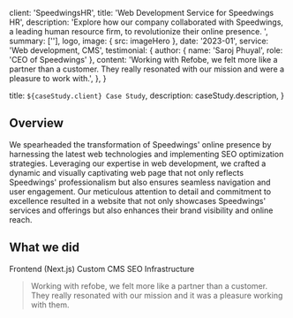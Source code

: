 
  client: 'SpeedwingsHR',
  title: 'Web Development Service for Speedwings HR',
  description:
    'Explore how our company collaborated with Speedwings, a leading human resource firm, to revolutionize their online presence.  ',
  summary: [''],
  logo,
  image: { src: imageHero },
  date: '2023-01',
  service: 'Web development, CMS',
  testimonial: {
    author: { name: 'Saroj Phuyal', role: 'CEO of Speedwings' },
    content:
      'Working with Refobe, we felt more like a partner than a customer. They really resonated with our mission and were a pleasure to work with.',
  },
}

  title: `${caseStudy.client} Case Study`,
  description: caseStudy.description,
}

## Overview

We spearheaded the transformation of Speedwings' online presence by harnessing the latest web technologies and implementing SEO optimization strategies. Leveraging our expertise in web development, we crafted a dynamic and visually captivating web page that not only reflects Speedwings' professionalism but also ensures seamless navigation and user engagement. Our meticulous attention to detail and commitment to excellence resulted in a website that not only showcases Speedwings' services and offerings but also enhances their brand visibility and online reach.

## What we did

<TagList>
  <TagListItem>Frontend (Next.js)</TagListItem>
  <TagListItem>Custom CMS</TagListItem>
  <TagListItem>SEO</TagListItem>
  <TagListItem>Infrastructure</TagListItem>
</TagList>

<Blockquote
  author={{ name: 'Saroj Phuyal', role: 'CEO of SpeedwingsHr' }}
  image={{ src: imageDebraFiscal }}
>
  Working with refobe, we felt more like a partner than a customer. They really
  resonated with our mission and it was a pleasure working with them.
</Blockquote>

<StatList>
  <StatListItem value="40%" label="Increased Traffic" />
  <StatListItem value="10+" label="Success stories" />
</StatList>
